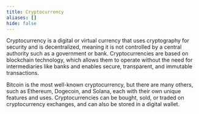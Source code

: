 ```yaml
---
title: Cryptocurrency
aliases: []
hide: false
---
```




Cryptocurrency is a digital or virtual currency that uses cryptography for security and is decentralized, meaning it is not controlled by a central authority such as a government or bank. Cryptocurrencies are based on blockchain technology, which allows them to operate without the need for intermediaries like banks and enables secure, transparent, and immutable transactions.

Bitcoin is the most well-known cryptocurrency, but there are many others, such as Ethereum, Dogecoin, and Solana, each with their own unique features and uses. Cryptocurrencies can be bought, sold, or traded on cryptocurrency exchanges, and can also be stored in a digital wallet.
